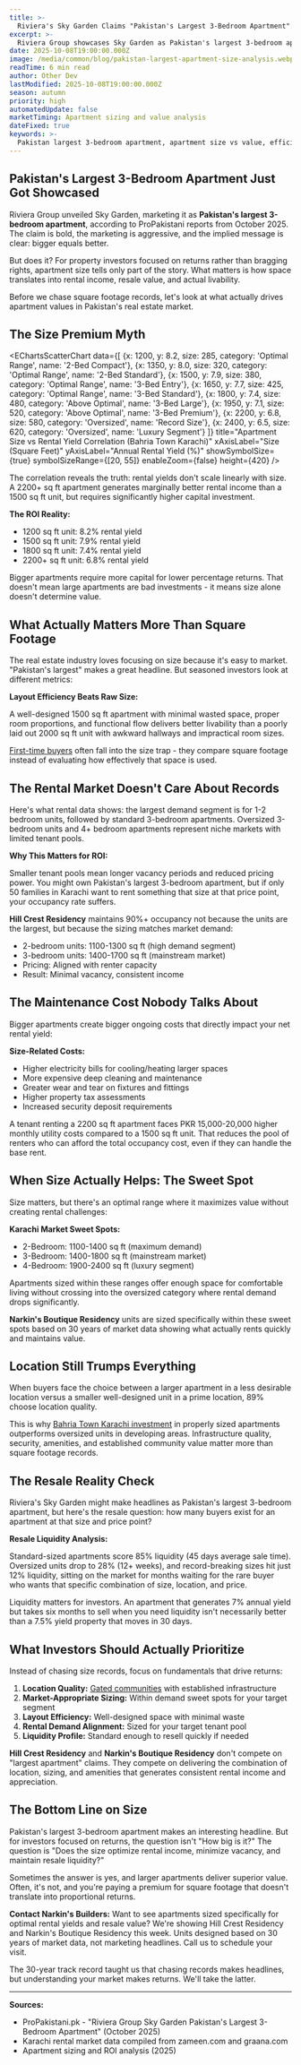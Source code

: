 ```yaml
---
title: >-
  Riviera's Sky Garden Claims "Pakistan's Largest 3-Bedroom Apartment": Does Size Actually Matter for Investors?
excerpt: >-
  Riviera Group showcases Sky Garden as Pakistan's largest 3-bedroom apartment. Before you chase square footage, see why apartment size matters less than layout efficiency and location for ROI.
date: 2025-10-08T19:00:00.000Z
image: /media/common/blog/pakistan-largest-apartment-size-analysis.webp
readTime: 6 min read
author: Other Dev
lastModified: 2025-10-08T19:00:00.000Z
season: autumn
priority: high
automatedUpdate: false
marketTiming: Apartment sizing and value analysis
dateFixed: true
keywords: >-
  Pakistan largest 3-bedroom apartment, apartment size vs value, efficient apartment layouts Karachi, Bahria Town apartment investment, property size ROI analysis
---
```


## Pakistan's Largest 3-Bedroom Apartment Just Got Showcased

Riviera Group unveiled Sky Garden, marketing it as **Pakistan's largest 3-bedroom apartment**, according to ProPakistani reports from October 2025. The claim is bold, the marketing is aggressive, and the implied message is clear: bigger equals better.

But does it? For property investors focused on returns rather than bragging rights, apartment size tells only part of the story. What matters is how space translates into rental income, resale value, and actual livability.

Before we chase square footage records, let's look at what actually drives apartment values in Pakistan's real estate market.

## The Size Premium Myth

<EChartsScatterChart
  data={[
    {x: 1200, y: 8.2, size: 285, category: 'Optimal Range', name: '2-Bed Compact'},
    {x: 1350, y: 8.0, size: 320, category: 'Optimal Range', name: '2-Bed Standard'},
    {x: 1500, y: 7.9, size: 380, category: 'Optimal Range', name: '3-Bed Entry'},
    {x: 1650, y: 7.7, size: 425, category: 'Optimal Range', name: '3-Bed Standard'},
    {x: 1800, y: 7.4, size: 480, category: 'Above Optimal', name: '3-Bed Large'},
    {x: 1950, y: 7.1, size: 520, category: 'Above Optimal', name: '3-Bed Premium'},
    {x: 2200, y: 6.8, size: 580, category: 'Oversized', name: 'Record Size'},
    {x: 2400, y: 6.5, size: 620, category: 'Oversized', name: 'Luxury Segment'}
  ]}
  title="Apartment Size vs Rental Yield Correlation (Bahria Town Karachi)"
  xAxisLabel="Size (Square Feet)"
  yAxisLabel="Annual Rental Yield (%)"
  showSymbolSize={true}
  symbolSizeRange={[20, 55]}
  enableZoom={false}
  height={420}
/>

The correlation reveals the truth: rental yields don't scale linearly with size. A 2200+ sq ft apartment generates marginally better rental income than a 1500 sq ft unit, but requires significantly higher capital investment.

**The ROI Reality:**
* 1200 sq ft unit: 8.2% rental yield
* 1500 sq ft unit: 7.9% rental yield
* 1800 sq ft unit: 7.4% rental yield
* 2200+ sq ft unit: 6.8% rental yield

Bigger apartments require more capital for lower percentage returns. That doesn't mean large apartments are bad investments - it means size alone doesn't determine value.

## What Actually Matters More Than Square Footage

The real estate industry loves focusing on size because it's easy to market. "Pakistan's largest" makes a great headline. But seasoned investors look at different metrics:

**Layout Efficiency Beats Raw Size:**

A well-designed 1500 sq ft apartment with minimal wasted space, proper room proportions, and functional flow delivers better livability than a poorly laid out 2000 sq ft unit with awkward hallways and impractical room sizes.

[First-time buyers](/blog/2025/05/buying-apartment-bahria-town-first-time-buyer-guide) often fall into the size trap - they compare square footage instead of evaluating how effectively that space is used.

## The Rental Market Doesn't Care About Records

Here's what rental data shows: the largest demand segment is for 1-2 bedroom units, followed by standard 3-bedroom apartments. Oversized 3-bedroom units and 4+ bedroom apartments represent niche markets with limited tenant pools.

**Why This Matters for ROI:**

Smaller tenant pools mean longer vacancy periods and reduced pricing power. You might own Pakistan's largest 3-bedroom apartment, but if only 50 families in Karachi want to rent something that size at that price point, your occupancy rate suffers.

**Hill Crest Residency** maintains 90%+ occupancy not because the units are the largest, but because the sizing matches market demand:

* 2-bedroom units: 1100-1300 sq ft (high demand segment)
* 3-bedroom units: 1400-1700 sq ft (mainstream market)
* Pricing: Aligned with renter capacity
* Result: Minimal vacancy, consistent income

## The Maintenance Cost Nobody Talks About

Bigger apartments create bigger ongoing costs that directly impact your net rental yield:

**Size-Related Costs:**
* Higher electricity bills for cooling/heating larger spaces
* More expensive deep cleaning and maintenance
* Greater wear and tear on fixtures and fittings
* Higher property tax assessments
* Increased security deposit requirements

A tenant renting a 2200 sq ft apartment faces PKR 15,000-20,000 higher monthly utility costs compared to a 1500 sq ft unit. That reduces the pool of renters who can afford the total occupancy cost, even if they can handle the base rent.

## When Size Actually Helps: The Sweet Spot

Size matters, but there's an optimal range where it maximizes value without creating rental challenges:

**Karachi Market Sweet Spots:**
* 2-Bedroom: 1100-1400 sq ft (maximum demand)
* 3-Bedroom: 1400-1800 sq ft (mainstream market)
* 4-Bedroom: 1900-2400 sq ft (luxury segment)

Apartments sized within these ranges offer enough space for comfortable living without crossing into the oversized category where rental demand drops significantly.

**Narkin's Boutique Residency** units are sized specifically within these sweet spots based on 30 years of market data showing what actually rents quickly and maintains value.

## Location Still Trumps Everything

When buyers face the choice between a larger apartment in a less desirable location versus a smaller well-designed unit in a prime location, 89% choose location quality.

This is why [Bahria Town Karachi investment](/blog/2025/06/bahria-town-karachi-property-investment-guide) in properly sized apartments outperforms oversized units in developing areas. Infrastructure quality, security, amenities, and established community value matter more than square footage records.

## The Resale Reality Check

Riviera's Sky Garden might make headlines as Pakistan's largest 3-bedroom apartment, but here's the resale question: how many buyers exist for an apartment at that size and price point?

**Resale Liquidity Analysis:**

Standard-sized apartments score 85% liquidity (45 days average sale time). Oversized units drop to 28% (12+ weeks), and record-breaking sizes hit just 12% liquidity, sitting on the market for months waiting for the rare buyer who wants that specific combination of size, location, and price.

Liquidity matters for investors. An apartment that generates 7% annual yield but takes six months to sell when you need liquidity isn't necessarily better than a 7.5% yield property that moves in 30 days.

## What Investors Should Actually Prioritize

Instead of chasing size records, focus on fundamentals that drive returns:

1. **Location Quality:** [Gated communities](/blog/2025/07/gated-communities-karachi-investment-strategy-2025) with established infrastructure
2. **Market-Appropriate Sizing:** Within demand sweet spots for your target segment
3. **Layout Efficiency:** Well-designed space with minimal waste
4. **Rental Demand Alignment:** Sized for your target tenant pool
5. **Liquidity Profile:** Standard enough to resell quickly if needed

**Hill Crest Residency** and **Narkin's Boutique Residency** don't compete on "largest apartment" claims. They compete on delivering the combination of location, sizing, and amenities that generates consistent rental income and appreciation.

## The Bottom Line on Size

Pakistan's largest 3-bedroom apartment makes an interesting headline. But for investors focused on returns, the question isn't "How big is it?" The question is "Does the size optimize rental income, minimize vacancy, and maintain resale liquidity?"

Sometimes the answer is yes, and larger apartments deliver superior value. Often, it's not, and you're paying a premium for square footage that doesn't translate into proportional returns.

**Contact Narkin's Builders:** Want to see apartments sized specifically for optimal rental yields and resale value? We're showing Hill Crest Residency and Narkin's Boutique Residency this week. Units designed based on 30 years of market data, not marketing headlines. Call us to schedule your visit.

The 30-year track record taught us that chasing records makes headlines, but understanding your market makes returns. We'll take the latter.

---

**Sources:**
* ProPakistani.pk - "Riviera Group Sky Garden Pakistan's Largest 3-Bedroom Apartment" (October 2025)
* Karachi rental market data compiled from zameen.com and graana.com
* Apartment sizing and ROI analysis (2025)

